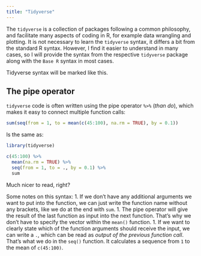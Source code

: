 ```yaml
---
title: "Tidyverse"
---
```


The `tidyverse` is a collection of packages following a common philosophy, and facilitate many aspects of coding in R, for example data wrangling and plotting. It is not necessary to learn the `tidyverse` syntax, it differs a bit from the standard R syntax. However, I find it easier to understand in many cases, so I will provide the syntax from the respective `tidyverse` package along with the `Base R` syntax in most cases.

::: tidy
Tidyverse syntax will be marked like this.
:::


## The pipe operator
`tidyverse` code is often written using the pipe operator `%>%` (*than do*), which makes it easy to connect multiple function calls:

```r
sum(seq(from = 1, to = mean(c(45:100), na.rm = TRUE), by = 0.1))
```

Is the same as: 

::: tidy
```r
library(tidyverse)

c(45:100) %>%
  mean(na.rm = TRUE) %>%
  seq(from = 1, to = ., by = 0.1) %>%
  sum
```
:::

Much nicer to read, right?

Some notes on this syntax: 
1. If we don't have any additional arguments we want to put into the function, we can just write the function name without any brackets, like we do at the end with `sum`.
1. The pipe operator will give the result of the last function as input into the next function. That's why we don't have to specify the vector within the `mean()` function. 
1. If we want to clearly state which of the function arguments should receive the input, we can write a `.`, which can be read as *output of the previous function call*. That's what we do in the `seq()` function. It calculates a sequence from `1` to the mean of `c(45:100)`. 